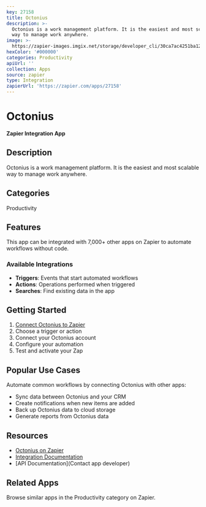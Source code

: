 ```yaml
---
key: 27158
title: Octonius
description: >-
  Octonius is a work management platform. It is the easiest and most scalable
  way to manage work anywhere.
image: >-
  https://zapier-images.imgix.net/storage/developer_cli/30ca7ac4251ba12b73976eb5f674c6c2.png?auto=format%2Ccompress&ixlib=python-3.0.0&q=50
hexColor: '#000000'
categories: Productivity
apiUrl: ''
collection: Apps
source: zapier
type: Integration
zapierUrl: 'https://zapier.com/apps/27158'
---
```

# Octonius

**Zapier Integration App**

## Description

Octonius is a work management platform. It is the easiest and most scalable way to manage work anywhere.

## Categories

Productivity

## Features

This app can be integrated with 7,000+ other apps on Zapier to automate workflows without code.

### Available Integrations

- **Triggers**: Events that start automated workflows
- **Actions**: Operations performed when triggered
- **Searches**: Find existing data in the app

## Getting Started

1. [Connect Octonius to Zapier](https://zapier.com/apps/27158)
2. Choose a trigger or action
3. Connect your Octonius account
4. Configure your automation
5. Test and activate your Zap

## Popular Use Cases

Automate common workflows by connecting Octonius with other apps:

- Sync data between Octonius and your CRM
- Create notifications when new items are added
- Back up Octonius data to cloud storage
- Generate reports from Octonius data

## Resources

- [Octonius on Zapier](https://zapier.com/apps/27158)
- [Integration Documentation](https://zapier.com/apps/27158/integrations)
- [API Documentation](Contact app developer)

## Related Apps

Browse similar apps in the Productivity category on Zapier.
